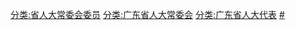 [[分类:省人大常委会委员|分类:省人大常委会委员]]
[[分类:广东省人大常委会|分类:广东省人大常委会]]
[[分类:广东省人大代表|分类:广东省人大代表]]
[[分类:广东省各级人大常委会委员|#]]
